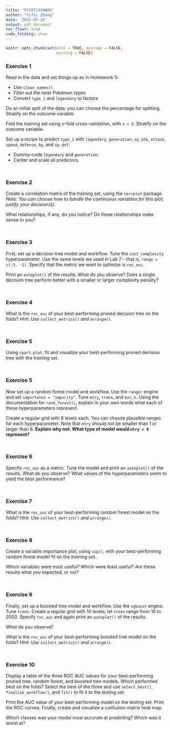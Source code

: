 ```yaml
---
title: "PSTAT131HW06"
author: "Yifei Zhang"
date: '2022-05-24'
output: pdf_document
toc_float: true
code_folding: show
---
```


```r
knitr::opts_chunk$set(echo = TRUE, message = FALSE,
                      warning = FALSE)
```

### Exercise 1

Read in the data and set things up as in Homework 5:

- Use `clean_names()`
- Filter out the rarer Pokémon types
- Convert `type_1` and `legendary` to factors

Do an initial split of the data; you can choose the percentage for splitting. Stratify on the outcome variable.

Fold the training set using *v*-fold cross-validation, with `v = 5`. Stratify on the outcome variable.

Set up a recipe to predict `type_1` with `legendary`, `generation`, `sp_atk`, `attack`, `speed`, `defense`, `hp`, and `sp_def`:

- Dummy-code `legendary` and `generation`;
- Center and scale all predictors.
```r


```

```r


```


### Exercise 2

Create a correlation matrix of the training set, using the `corrplot` package. *Note: You can choose how to handle the continuous variables for this plot; justify your decision(s).*

What relationships, if any, do you notice? Do these relationships make sense to you?
```r


```

```r


```


### Exercise 3

First, set up a decision tree model and workflow. Tune the `cost_complexity` hyperparameter. Use the same levels we used in Lab 7 -- that is, `range = c(-3, -1)`. Specify that the metric we want to optimize is `roc_auc`. 

Print an `autoplot()` of the results. What do you observe? Does a single decision tree perform better with a smaller or larger complexity penalty?
```r


```

```r


```


### Exercise 4

What is the `roc_auc` of your best-performing pruned decision tree on the folds? *Hint: Use `collect_metrics()` and `arrange()`.*
```r


```

```r


```


### Exercise 5

Using `rpart.plot`, fit and visualize your best-performing pruned decision tree with the *training* set.
```r


```

```r


```


### Exercise 5

Now set up a random forest model and workflow. Use the `ranger` engine and set `importance = "impurity"`. Tune `mtry`, `trees`, and `min_n`. Using the documentation for `rand_forest()`, explain in your own words what each of these hyperparameters represent.

Create a regular grid with 8 levels each. You can choose plausible ranges for each hyperparameter. Note that `mtry` should not be smaller than 1 or larger than 8. **Explain why not. What type of model would `mtry = 8` represent?**
```r


```

```r


```


### Exercise 6

Specify `roc_auc` as a metric. Tune the model and print an `autoplot()` of the results. What do you observe? What values of the hyperparameters seem to yield the best performance?
```r


```

```r


```


### Exercise 7

What is the `roc_auc` of your best-performing random forest model on the folds? *Hint: Use `collect_metrics()` and `arrange()`.*
```r


```

```r


```


### Exercise 8

Create a variable importance plot, using `vip()`, with your best-performing random forest model fit on the *training* set.

Which variables were most useful? Which were least useful? Are these results what you expected, or not?
```r


```

```r


```


### Exercise 9

Finally, set up a boosted tree model and workflow. Use the `xgboost` engine. Tune `trees`. Create a regular grid with 10 levels; let `trees` range from 10 to 2000. Specify `roc_auc` and again print an `autoplot()` of the results. 

What do you observe?

What is the `roc_auc` of your best-performing boosted tree model on the folds? *Hint: Use `collect_metrics()` and `arrange()`.*
```r


```

```r


```


### Exercise 10

Display a table of the three ROC AUC values for your best-performing pruned tree, random forest, and boosted tree models. Which performed best on the folds? Select the best of the three and use `select_best()`, `finalize_workflow()`, and `fit()` to fit it to the *testing* set. 

Print the AUC value of your best-performing model on the testing set. Print the ROC curves. Finally, create and visualize a confusion matrix heat map.

Which classes was your model most accurate at predicting? Which was it worst at?

```r


```


```r


```

```r


```



```r


```



